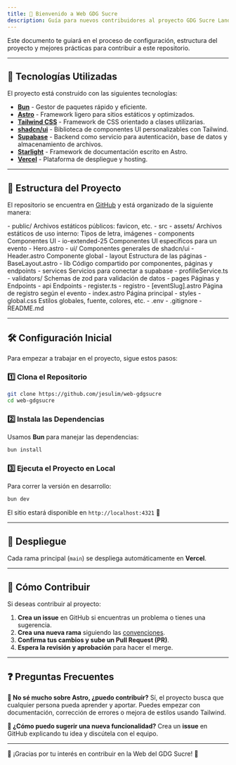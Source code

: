 ```yaml
---
title: 🚀 Bienvenido a Web GDG Sucre
description: Guía para nuevos contribuidores al proyecto GDG Sucre Landing Page.
---
```


Este documento te guiará en el proceso de configuración, estructura del proyecto y mejores prácticas para contribuir a este repositorio.

---

## 📌 Tecnologías Utilizadas

El proyecto está construido con las siguientes tecnologías:

- **[Bun](https://bun.com/)** - Gestor de paquetes rápido y eficiente.
- **[Astro](https://astro.build/)** - Framework ligero para sitios estáticos y optimizados.
- **[Tailwind CSS](https://tailwindcss.com/)** - Framework de CSS orientado a clases utilizarias.
- **[shadcn/ui](https://ui.shadcn.com/)** - Biblioteca de componentes UI personalizables con Tailwind.
- **[Supabase](https://supabase.com/)** - Backend como servicio para autenticación, base de datos y almacenamiento de archivos.
- **[Starlight](https://starlight.astro.build/)** - Framework de documentación escrito en Astro.
- **[Vercel](https://vercel.com/)** - Plataforma de despliegue y hosting.

---

## 📁 Estructura del Proyecto

El repositorio se encuentra en [GitHub](https://github.com/jesulim/web-gdgsucre) y está organizado de la siguiente manera:


<FileTree>
- public/   Archivos estáticos públicos: favicon, etc.
- src
  - assets/   Archivos estáticos de uso interno: Tipos de letra, imágenes
  - components    Componentes UI
    - io-extended-25    Componentes UI específicos para un evento
      - Hero.astro
    - ui/ Componentes generales de shadcn/ui
    - Header.astro    Componente global
  - layout    Estructura de las páginas
    - BaseLayout.astro
  - lib   Código compartido por componentes, páginas y endpoints
    - services    Servicios para conectar a supabase
      - profilleService.ts
    - validators/   Schemas de zod para validación de datos
  - pages   Páginas y Endpoints
    - api     Endpoints
      - register.ts
    - registro
      - [eventSlug].astro   Página de registro según el evento
    - index.astro Página principal
  - styles
    - global.css    Estilos globales, fuente, colores, etc.
- .env
- .gitignore
- README.md
</FileTree>


---

## 🛠️ Configuración Inicial

Para empezar a trabajar en el proyecto, sigue estos pasos:

### 1️⃣ Clona el Repositorio

```sh
git clone https://github.com/jesulim/web-gdgsucre
cd web-gdgsucre
```

### 2️⃣ Instala las Dependencias

Usamos **Bun** para manejar las dependencias:

```sh
bun install
```

### 3️⃣ Ejecuta el Proyecto en Local

Para correr la versión en desarrollo:

```sh
bun dev
```

El sitio estará disponible en `http://localhost:4321` 🎉

---

## 🚀 Despliegue

Cada rama principal (`main`) se despliega automáticamente en **Vercel**.

---

## 📢 Cómo Contribuir

Si deseas contribuir al proyecto:

1. **Crea un issue** en GitHub si encuentras un problema o tienes una sugerencia.
2. **Crea una nueva rama** siguiendo las [convenciones](/reference/branch).
3. **Confirma tus cambios y sube un Pull Request (PR)**.
4. **Espera la revisión y aprobación** para hacer el merge.




---

## ❓ Preguntas Frecuentes

**📌 No sé mucho sobre Astro, ¿puedo contribuir?**
Sí, el proyecto busca que cualquier persona pueda aprender y aportar. Puedes empezar con documentación, corrección de errores o mejora de estilos usando Tailwind.

**📌 ¿Cómo puedo sugerir una nueva funcionalidad?**
Crea un **issue** en GitHub explicando tu idea y discútela con el equipo.

---

🎉 ¡Gracias por tu interés en contribuir en la Web del GDG Sucre! 🚀
